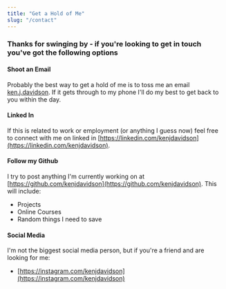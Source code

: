 ```yaml
---
title: "Get a Hold of Me"
slug: "/contact"
---
```


### Thanks for swinging by - if you're looking to get in touch you've got the following options

#### Shoot an Email

Probably the best way to get a hold of me is to toss me an email [ken.j.davidson](mailto:ken.j.davidson@live.ca).  If it gets through to my phone I'll do my best to get back to you within the day.

#### Linked In 

If this is related to work or employment (or anything I guess now) feel free to connect with me on linked in [https://linkedin.com/kenjdavidson](https://linkedin.com/kenjdavidson).

#### Follow my Github

I try to post anything I'm currently working on at [https://github.com/kenjdavidson](https://github.com/kenjdavidson).  This will include:

- Projects
- Online Courses
- Random things I need to save

#### Social Media

I'm not the biggest social media person, but if you're a friend and are looking for me:

- [https://instagram.com/kenjdavidson](https://instagram.com/kenjdavidson)